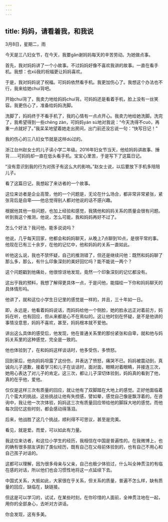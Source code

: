 ```yaml
---
---
---
```

title: 妈妈，请看着我，和我说
---



3月8日，星期二，雨

今天是三八妇女节，在今天，我要gǎn谢妈妈每天的辛苦劳动。为她做点事。

首先，我对妈妈讲了一个小故事。不过妈妈好像不喜欢我讲的故事。一直在看手机。我想：也xǔ我的祝福更让妈妈喜欢。

于是，我对妈妈说了祝福。可妈妈依然看手机。我更加伤心了。我想这个办法也不行，我来给她chuí背吧。

开始chuí背了，我卖力地给妈妈chuí背。可妈妈还是看着手机，脸上没有一丝笑容。我更伤心了，准备给妈妈洗脚。

洗脚了，妈妈终于不看手机了，我的心情有一点点开心。我卖力地给她洗脚。洗完了，我希望得到一些chēng zàn，可妈妈yán sù地对我说：“今天洗得不cuò，再重一点就好了。”我呆呆地望着她走出房间，出门前还没忘说一句：“快写日记！”

我的伤心的三八妇女节就是这样dù过的。

浙江台州赵女士的儿子读小学二年级。2016年妇女节当天，他给妈妈讲故事、捶背……可妈妈却一直在低头看手机。宝宝心里苦，于是写下了这篇日记。

“没有意识到我的行为对孩子有这么大的影响。”赵女士说，以后要放下手机多陪陪儿子。

看了这篇日记，我想起了来访者的一个故事。

这位来访者是企业高管，他的一个问题是，无论在什么场合，都非常非常紧张，紧张背后是自卑——他总觉得别人都对他说的话不感兴趣。

根据他其他一些问题，也加上经验和感觉，我猜他和妈妈关系的质量会很有问题。听到我这个推测，他说，怎么可能，我和妈妈再好不过了。

怎么个好法？我问他，能多说说吗？

他说，几乎每天回家，他都会和妈妈聊天，从晚上7点聊到10点，是很平常的事。他现在已有三十余岁，在他的记忆中，他和妈妈的关系一直如此。

听他这么说，我也不禁怀疑，自己的推测错了，但还是继续问他：既然和妈妈聊了那么多，那么，有什么印象深刻的美好回忆吗？能不能说一两个？

这个问题戳到他痛处，他很惊讶地发现，竟然一个印象深刻的记忆都没有。

这出乎我的预料，我想了解得更具体一点，于是问他，能描绘一下你和妈妈聊天的具体情形吗。

他讲了，就和这位小学生日记里的感觉是一样的，并且，三十年如一日。

即，永远是，他看着妈妈说话，而妈妈给他一个侧脸，她的脸永远正对着前方，妈妈在听，也有回应，但从来都是心不在焉似的。这让他时刻在怀疑，是不是他讲的事情没意思，妈妈不喜欢，甚至，妈妈根本就不爱他。

讲出这么具体的感受后，他发现，他在普通关系里的那份紧张和自卑，就和他与妈妈关系里的这种感觉，完全是一致的。

他也体验到了，在和妈妈这样谈话时，他多受伤，多愤怒。

回到家后，他向妈妈坦露了这份伤，并表达了愤怒，痛哭不已。妈妈被震动到，真诚向儿子道歉，接着学习和儿子在谈话时，面对面，眼睛对着眼睛，并接连三次，她用心表达了对儿子的肯定。这三次，都让儿子深切体验到，妈妈真的看到了他，真的在乎他，爱他。

仅仅是这样三次有质量的回应，就让他有了双脚踏在大地上的感觉。正好他面临着几个蛮大的挑战，这些挑战让他有失控感，譬如晕，感觉自己像是飘浮着的。在咨询中，我让他一次次体验，妈妈这三次有质量回应带给他的脚踩大地的感觉。而他每次回忆这些时刻，都会感动得落泪。

后来，他战胜了这几个挑战，顺利得不可思议，甚至是完美。

看见，就是爱。而爱，可以如此有力量。

我这位来访者，和这位小学生的经历，我相信在中国是普遍性的。在我微博上，也的确有很多朋友讲到了类似经历，既有自己在父母前体验到的，也有自己不用心和自己孩子对话的。

这都可以理解，因为很多母亲与父亲，自己也极少体验过，什么叫全神贯注的有临在感的对话，所以他们也会习惯性地将这一点延续下去。

中国式关系，大抵如此，大家很在乎关系，但关系的质量，普遍不怎么样，缺有质量的回应，缺临在，缺链接。

但这是可以学习的，试试，在某些时刻，在你珍惜的人面前，全神贯注地在一起，用你的全部身心，去听对方讲话。

你会发现，这有多美。